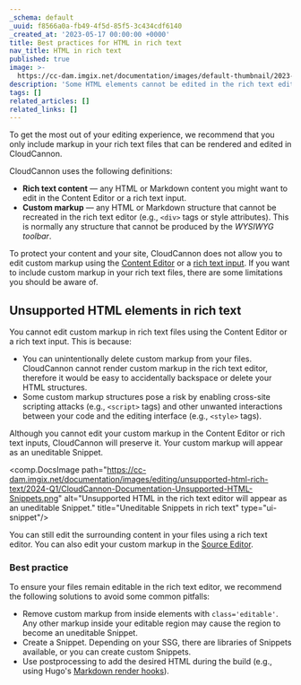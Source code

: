 ```yaml
---
_schema: default
_uuid: f8566a0a-fb49-4f5d-85f5-3c434cdf6140
_created_at: '2023-05-17 00:00:00 +0000'
title: Best practices for HTML in rich text
nav_title: HTML in rich text
published: true
image: >-
  https://cc-dam.imgix.net/documentation/images/default-thumbnail/2023-Q4/CloudCannon-Documentation-Thumbnail.png
description: 'Some HTML elements cannot be edited in the rich text editor. '
tags: []
related_articles: []
related_links: []
---
```

To get the most out of your editing experience, we recommend that you only include markup in your rich text files that can be rendered and edited in CloudCannon.

CloudCannon uses the following definitions:

* **Rich text content** — any HTML or Markdown content you might want to edit in the Content Editor or a rich text input.
* **Custom markup** — any HTML or Markdown structure that cannot be recreated in the rich text editor (e.g., `<div>` tags or style attributes). This is normally any structure that cannot be produced by the *WYSIWYG toolbar*.

To protect your content and your site, CloudCannon does not allow you to edit custom markup using the [Content Editor](/documentation/articles/the-content-editor/) or a [rich text input](/documentation/articles/using-rich-text-inputs-to-edit-your-data). If you want to include custom markup in your rich text files, there are some limitations you should be aware of.

## Unsupported HTML elements in rich text

You cannot edit custom markup in rich text files using the Content Editor or a rich text input. This is because:

* You can unintentionally delete custom markup from your files. CloudCannon cannot render custom markup in the rich text editor, therefore it would be easy to accidentally backspace or delete your HTML structures.
* Some custom markup structures pose a risk by enabling cross-site scripting attacks (e.g., `<script>` tags) and other unwanted interactions between your code and the editing interface (e.g., `<style>` tags).

Although you cannot edit your custom markup in the Content Editor or rich text inputs, CloudCannon will preserve it. Your custom markup will appear as an uneditable Snippet.

<comp.DocsImage path="https://cc-dam.imgix.net/documentation/images/editing/unsupported-html-rich-text/2024-Q1/CloudCannon-Documentation-Unsupported-HTML-Snippets.png" alt="Unsupported HTML in the rich text editor will appear as an uneditable Snippet." title="Uneditable Snippets in rich text" type="ui-snippet"/>

You can still edit the surrounding content in your files using a rich text editor. You can also edit your custom markup in the [Source Editor](/documentation/articles/the-source-editor/).

### Best practice

To ensure your files remain editable in the rich text editor, we recommend the following solutions to avoid some common pitfalls:

* Remove custom markup from inside elements with `class='editable'`. Any other markup inside your editable region may cause the region to become an uneditable Snippet.
* Create a Snippet. Depending on your SSG, there are libraries of Snippets available, or you can create custom Snippets.
* Use postprocessing to add the desired HTML during the build (e.g., using Hugo's [Markdown render hooks](https://gohugo.io/templates/render-hooks/)).